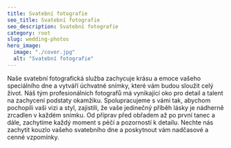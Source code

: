 ```yaml
---
title: Svatební fotografie
seo_title: Svatební fotografie
seo_description: Svatební fotografie
category: root
slug: wedding-photos
hero_image:
  image: "./cover.jpg"
  alt: "Svatební fotografie"
---
```

Naše svatební fotografická služba zachycuje krásu a emoce vašeho speciálního dne a vytváří úchvatné snímky, které vám budou sloužit celý život. Náš tým profesionálních fotografů má vynikající oko pro detail a talent na zachycení podstaty okamžiku. Spolupracujeme s vámi tak, abychom pochopili vaši vizi a styl, zajistili, že vaše jedinečný příběh lásky je nádherně zrcadlen v každém snímku. Od příprav před obřadem až po první tanec a dále, zachytíme každý moment s péčí a pozorností k detailu. Nechte nás zachytit kouzlo vašeho svatebního dne a poskytnout vám nadčasové a cenné vzpomínky.